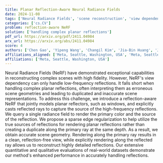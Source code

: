 ```yaml
---
title: Planar Reflection-Aware Neural Radiance Fields
date: 2024-11-08
tags: ['Neural Radiance Fields', 'scene reconstruction', 'view dependency', 'sparse edge regularization', 'high-frequency reflections', 'planar reflections']
categories: ['cs.CV']
problem: reflection-aware NeRF
solution: ['handling complex planar reflections']
pdf_url: https://arxiv.org/pdf/2411.04984
arx_url: https://arxiv.org/abs/2411.04984
score: 4
authors: ['Chen Gao', 'Yipeng Wang', 'Changil Kim', 'Jia-Bin Huang', 'Johannes Kopf']
affiliations_aligned: ['Meta, Seattle, Washington, USA', 'Meta, Seattle, Washington, USA', 'Meta, Seattle, Washington, USA', 'Meta, Seattle, Washington, USA', 'Meta, Seattle, Washington, USA']
affiliations: ['Meta, Seattle, Washington, USA']
---
```



Neural Radiance Fields (NeRF) have demonstrated exceptional capabilities in reconstructing complex scenes with high fidelity. However, NeRF's view dependency can only handle low-frequency reflections. It falls short when handling complex planar reflections, often interpreting them as erroneous scene geometries and leading to duplicated and inaccurate scene representations. To address this challenge, we introduce a reflection-aware NeRF that jointly models planar reflectors, such as windows, and explicitly casts reflected rays to capture the source of the high-frequency reflections. We query a single radiance field to render the primary color and the source of the reflection. We propose a sparse edge regularization to help utilize the true sources of reflections for rendering planar reflections rather than creating a duplicate along the primary ray at the same depth. As a result, we obtain accurate scene geometry. Rendering along the primary ray results in a clean, reflection-free view, while explicitly rendering along the reflected ray allows us to reconstruct highly detailed reflections. Our extensive quantitative and qualitative evaluations of real-world datasets demonstrate our method's enhanced performance in accurately handling reflections.